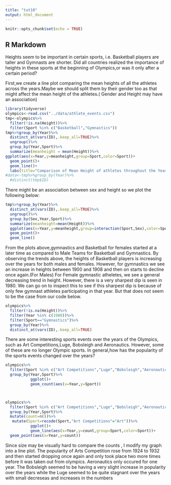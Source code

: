 ---
title: "tut10"
output: html_document
---

```{r setup, include=FALSE}
knitr::opts_chunk$set(echo = TRUE)
```

## R Markdown
Heights seem to be important in certain sports, i.e. Basketball players are taller and Gymnasts are shorter. Did all countries realized the importance of heights in these sports at the beginning of Olympics,or was it only after a certain period?

First,we create a line plot comparing the mean heights of all the athletes across the years.Maybe we should split them by their gender too as that might affect the mean height of the athletes.( Gender and Height may have an association)
```{r cars}
library(tidyverse)
olympics<-read.csv("../data/athlete_events.csv")
tmp<-olympics%>%
  filter(!is.na(Height))%>%
  filter(Sport %in% c("Basketball","Gymnastics"))
tmp%>%group_by(Year)%>%
  distinct_at(vars(ID),.keep_all=TRUE)%>%
  ungroup()%>%
  group_by(Year,Sport)%>%
  summarize(meanheight = mean(Height))%>%
ggplot(aes(x=Year,y=meanheight,group=Sport,color=Sport))+
  geom_point()+
  geom_line()+
  labs(title="Comparison of Mean Height of athletes throughout the Years",subtitle = "Comparison for Basketball and Gymnastics")
#data<-tmp%>%group_by(Year)%>%
  #distinct(tmp$ID)
```
There might be an association between sex and height so we plot the following below:
```{r}
tmp%>%group_by(Year)%>%
  distinct_at(vars(ID),.keep_all=TRUE)%>%
  ungroup()%>%
  group_by(Sex,Year,Sport)%>%
  summarize(meanheight=mean(Height))%>%
  ggplot(aes(x=Year,y=meanheight,group=interaction(Sport,Sex),color=Sport,shape = Sex))+
  geom_point()+
  geom_line()
```

From the plots above,gymnastics and Basketball for females started at a later time as compared to Male Teams for Basketball and Gymnastics.
By observing the trends above, the heights of Basketball players is increasing over the years for both males and females.
However, for gymnastics we see an increase in heights between 1900 and 1908 and then on starts to decline once again.(For Males)
For Female gymnastic atheletes, we see a general decreasing trend in height. However, there is a very sharpest dip is seen in 1980. We can go on to inspect this to see if this sharpest dip is because of only few gymnast athletes participating in that year. But that does not seem to be the case from our code below.
```{r}
olympics%>%
  filter(!is.na(Height))%>%
  filter(Year %in% c(1980))%>%
  filter(Sport=="Gymnastics")%>%
  group_by(Year)%>%
  distinct_at(vars(ID),.keep_all=TRUE)
```

There are some interesting sports events over the years of the Olympics, such as Art Competitions,Luge, Bobsleigh and Aeronautics. However, some of these are no longer Olympic sports. In general,how has the popularity of the sports events changed over the years?
```{r}
olympics%>%
  filter(Sport %in% c("Art Competitions","Luge","Bobsleigh","Aeronautics"))%>%
  group_by(Year,Sport)%>%
           ggplot()+
           geom_count(aes(x=Year,y=Sport))



olympics%>%
  filter(Sport %in% c("Art Competitions","Luge","Bobsleigh","Aeronautics"))%>%
  group_by(Year,Sport)%>%
  mutate(count=n())%>%
   mutate(Sport=recode(Sport,"Art Competitions"="Art"))%>%
           ggplot()+
           geom_line(aes(x=Year,y=count,group=Sport,color=Sport))+
  geom_point(aes(x=Year,y=count))
```

Since size may be visually hard to compare the counts , I modify my graph into a line plot.
The popularity of Arts Competition rose from 1924 to 1932 and then started dropping once again and only took place two more times before it was taken out from olympics. Aeronautics only occured for one year.
The Bobsleigh seemed to be having a very slight increase in popularity over the years while the Luge seemed to be quite stagnant over the years with small decreseas and increases in the numbers







